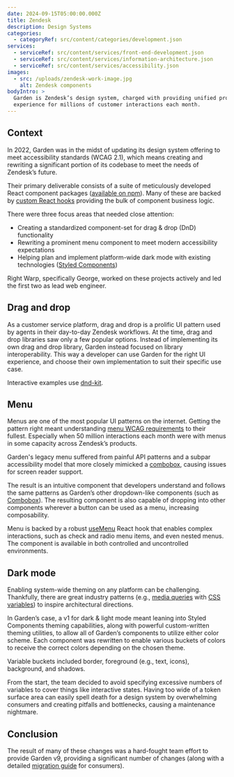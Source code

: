 ```yaml
---
date: 2024-09-15T05:00:00.000Z
title: Zendesk
description: Design Systems
categories:
  - categoryRef: src/content/categories/development.json
services:
  - serviceRef: src/content/services/front-end-development.json
  - serviceRef: src/content/services/information-architecture.json
  - serviceRef: src/content/services/accessibility.json
images:
  - src: /uploads/zendesk-work-image.jpg
    alt: Zendesk components
bodyIntro: >
  Garden is Zendesk’s design system, charged with providing unified product
  experience for millions of customer interactions each month.
---
```


## Context

In 2022, Garden was in the midst of updating its design system offering to meet accessibility standards (WCAG 2.1), which means creating and rewriting a significant portion of its codebase to meet the needs of Zendesk’s future.

Their primary deliverable consists of a suite of meticulously developed React component packages ([available on npm](https://www.npmjs.com/~zendesk-garden)). Many of these are backed by [custom React hooks](https://github.com/zendeskgarden/react-containers) providing the bulk of component business logic.

There were three focus areas that needed close attention:

* Creating a standardized component-set for drag & drop (DnD) functionality
* Rewriting a prominent menu component to meet modern accessibility expectations
* Helping plan and implement platform-wide dark mode with existing technologies ([Styled Components](https://styled-components.com/))

Right Warp, specifically George, worked on these projects actively and led the first two as lead web engineer. 

## Drag and drop

As a customer service platform, drag and drop is a prolific UI pattern used by agents in their day-to-day Zendesk workflows. At the time, drag and drop libraries saw only a few popular options. Instead of implementing its own drag and drop library, Garden instead focused on library interoperability. This way a developer can use Garden for the right UI experience, and choose their own implementation to suit their specific use case.

<CallToAction href="https://garden.zendesk.com/components/draggable" label="View Drag and Drop Component" />

Interactive examples use [dnd-kit](https://dndkit.com/).

## Menu

Menus are one of the most popular UI patterns on the internet. Getting the pattern right meant understanding [menu WCAG requirements](https://www.w3.org/WAI/ARIA/apg/patterns/menubar/) to their fullest. Especially when 50 million interactions each month were with menus in some capacity across Zendesk’s products.

Garden's legacy menu suffered from painful API patterns and a subpar accessibility model that more closely mimicked a [combobox](https://www.w3.org/WAI/ARIA/apg/patterns/combobox/), causing issues for screen reader support.

The result is an intuitive component that developers understand and follows the same patterns as Garden’s other dropdown-like components (such as [Combobox](https://garden.zendesk.com/components/combobox)). The resulting component is also capable of dropping into other components wherever a button can be used as a menu, increasing composability.

<CallToAction href="https://garden.zendesk.com/components/menu " label="View Menu Component" />

Menu is backed by a robust [useMenu](https://github.com/zendeskgarden/react-containers/tree/main/packages/menu) React hook that enables complex interactions, such as check and radio menu items, and even nested menus. The component is available in both controlled and uncontrolled environments.

## Dark mode

Enabling system-wide theming on any platform can be challenging. Thankfully, there are great industry patterns (e.g., [media queries](https://developer.mozilla.org/en-US/docs/Web/CSS/@media/prefers-color-scheme) with [CSS variables](https://developer.mozilla.org/en-US/docs/Web/CSS/Using_CSS_custom_properties)) to inspire architectural directions.

<CallToAction href="https://garden.zendesk.com/components/theme-provider " label="View Theming Documentation" />

In Garden’s case, a v1 for dark & light mode meant leaning into Styled Components theming capabilities, along with powerful custom-written theming utilities, to allow all of Garden’s components to utilize either color scheme. Each component was rewritten to enable various buckets of colors to receive the correct colors depending on the chosen theme.

Variable buckets included border, foreground (e.g., text, icons), background, and shadows.

<CallToAction href="https://garden.zendesk.com/components/theme-object" label="View Theme Variables" />

From the start, the team decided to avoid specifying excessive numbers of variables to cover things like interactive states. Having too wide of a token surface area can easily spell death for a design system by overwhelming consumers and creating pitfalls and bottlenecks, causing a maintenance nightmare.

## Conclusion

The result of many of these changes was a hard-fought team effort to provide Garden v9, providing a significant number of changes (along with a detailed [migration guide](https://github.com/zendeskgarden/react-components/blob/main/docs/migration.md) for consumers).
